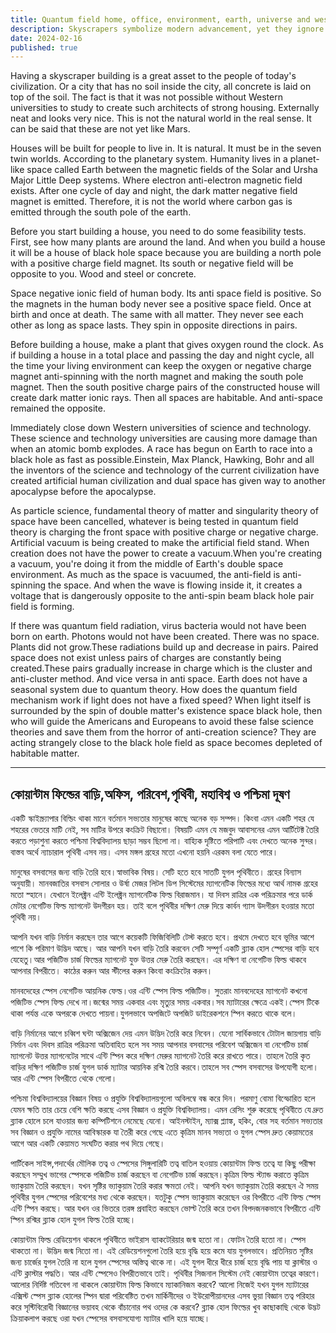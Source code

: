 ```yaml
---
title: Quantum field home, office, environment, earth, universe and western pollution
description: Skyscrapers symbolize modern advancement, yet they ignore the natural world. To build responsibly, consider environmental impact and plant oxygenating greenery. Western science's focus on quantum theories and artificial vacuums endangers our future.
date: 2024-02-16
published: true
---
```


Having a skyscraper building is a great asset to the people of today's civilization. Or a city that has no soil inside the city, all concrete is laid on top of the soil. The fact is that it was not possible without Western universities to study to create such architects of strong housing. Externally neat and looks very nice. This is not the natural world in the real sense. It can be said that these are not yet like Mars.

Houses will be built for people to live in. It is natural. It must be in the seven twin worlds. According to the planetary system. Humanity lives in a planet-like space called Earth between the magnetic fields of the Solar and Ursha Major Little Deep systems. Where electron anti-electron magnetic field exists. After one cycle of day and night, the dark matter negative field magnet is emitted. Therefore, it is not the world where carbon gas is emitted through the south pole of the earth.

Before you start building a house, you need to do some feasibility tests. First, see how many plants are around the land. And when you build a house it will be a house of black hole space because you are building a north pole with a positive charge field magnet. Its south or negative field will be opposite to you. Wood and steel or concrete.

Space negative ionic field of human body. Its anti space field is positive. So the magnets in the human body never see a positive space field. Once at birth and once at death. The same with all matter. They never see each other as long as space lasts. They spin in opposite directions in pairs.

Before building a house, make a plant that gives oxygen round the clock. As if building a house in a total place and passing the day and night cycle, all the time your living environment can keep the oxygen or negative charge magnet anti-spinning with the north magnet and making the south pole magnet. Then the south positive charge pairs of the constructed house will create dark matter ionic rays. Then all spaces are habitable. And anti-space remained the opposite.

Immediately close down Western universities of science and technology. These science and technology universities are causing more damage than when an atomic bomb explodes. A race has begun on Earth to race into a black hole as fast as possible.Einstein, Max Planck, Hawking, Bohr and all the inventors of the science and technology of the current civilization have created artificial human civilization and dual space has given way to another apocalypse before the apocalypse.

As particle science, fundamental theory of matter and singularity theory of space have been cancelled, whatever is being tested in quantum field theory is charging the front space with positive charge or negative charge. Artificial vacuum is being created to make the artificial field stand. When creation does not have the power to create a vacuum.When you're creating a vacuum, you're doing it from the middle of Earth's double space environment. As much as the space is vacuumed, the anti-field is anti-spinning the space. And when the wave is flowing inside it, it creates a voltage that is dangerously opposite to the anti-spin beam black hole pair field is forming.

If there was quantum field radiation, virus bacteria would not have been born on earth. Photons would not have been created. There was no space. Plants did not grow.These radiations build up and decrease in pairs. Paired space does not exist unless pairs of charges are constantly being created.These pairs gradually increase in charge which is the cluster and anti-cluster method. And vice versa in anti space. Earth does not have a seasonal system due to quantum theory. How does the quantum field mechanism work if light does not have a fixed speed?
When light itself is surrounded by the spin of double matter's existence space black hole, then who will guide the Americans and Europeans to avoid these false science theories and save them from the horror of anti-creation science? They are acting strangely close to the black hole field as space becomes depleted of habitable matter.

---

## কোয়ান্টাম ফিল্ডের বাড়ি,অফিস, পরিবেশ,পৃথিবী, মহাবিশ্ব ও পশ্চিমা দূষণ

একটি স্কাইস্ক্র‍্যাপার বিল্ডিং থাকা মানে বর্তমান সভ‍্যতার মানুষের  কাছে অনেক বড় সম্পদ। কিংবা এমন একটি শহর যে শহরের ভেতরে মাটি নেই, সব মাটির উপরে কংক্রিট বিছানো। বিষয়টি এমন যে মজবুদ  আবাসনের এমন আর্টিটেক্ট তৈরি  করতে পড়াশুনা করতে পশ্চিমা বিশ্ববিদ্যালয় ছাড়া সম্ভব ছিলো না। বাহ‍্যিক দৃষ্টিতে পরিপাটি এবং  দেখতে অনেক সুন্দর। বাস্তব অর্থে ন‍্যাচারাল পৃথিবী এসব নয়। এসব মঙ্গল গ্রহের মতো এখনো হয়নি এরকম বলা যেতে পারে। 

মানুষের বসবাসের জন‍্য বাড়ি তৈরি হবে।স্বাভাবিক বিষয়। সেটি হতে হবে সাতটি যুগল পৃথিবীতে। গ্রহের বিন‍্যাস অনুযায়ী। মানবজাতির বসবাস সোলার ও উর্ষা মেজর লিটল ডিপ  সিস্টেমের ম‍্যাগনেটিক ফিল্ডের মধ‍্যে আর্থ নামক গ্রহের মতো স্হানে। যেখানে ইলেক্ট্রন এন্টি ইলেক্ট্রন ম‍্যাগনেটিক ফিল্ড বিরাজমান। যা দিবস রাত্রির এক  পরিক্রমার পরে ডার্ক মেটার নেগেটিভ ফিল্ড ম‍্যাগনেট উদগীরন হয়। তাই বলে পৃথিবীর দক্ষিণ মেরু দিয়ে কার্বন গ‍্যাস উদগীরন হওয়ার মতো পৃথিবী নয়।

আপনি যখন বাড়ি নির্মান করছেন তার আগে কয়েকটি ফিজিবিলিটি টেস্ট করতে হবে। প্রথমে দেখতে হবে ভূমির আশে পাশে কি পরিমাণ উদ্ভিদ আছে। আর আপনি যখন বাড়ি তৈরি করবেন সেটি সম্পূর্ণ একটি ব্ল‍্যাক হোল স্পেসের বাড়ি হবে যেহেতু।আর পজিটিভ চার্জ ফিল্ডের ম‍্যাগনেট যুক্ত উত্তর মেরু  তৈরি করছেন। এর দক্ষিণ ‍বা নেগেটিভ ফিল্ড থাকবে আপনার বিপরীতে। কাঠের করুন আর স্টীলের করুন কিংবা কংক্রিটের করুন।

মানবদেহের স্পেস নেগেটিভ আয়নিক ফেল্ড।ওর এন্টি স্পেস ফিল্ড পজিটিভ। সুতরাং মানবদেহের ম‍্যাগনেট কখনো পজিটিভ স্পেস ফিল্ড দেখে না।জন্মের সময় একবার এবং মৃত‍্যুর সময় একবার।সব ম‍্যাটারের ক্ষেত্রে একই।স্পেস টিকে থাকা পর্যন্ত একে অপরকে দেখতে পায়না।যুগলভাবে অপজিটে অপজিট ডাইরেকশনে স্পিন করতে থাকে বলে।

বাড়ি নির্মানের আগে চব্বিশ ঘন্টা অক্সিজেন দেয় এমন উদ্ভিদ তৈরি করে নিবেন। যেনো সার্বিকভাবে টোটাল জায়গায় বাড়ি নির্মান এবং দিবস রাত্রির পরিক্রমা অতিবাহিত হলে সব সময়  আপনার বসবাসের পরিবেশ অক্সিজেন বা নেগেটিভ চার্জ ম‍্যাগনেট উত্তর ম‍্যাগনেটের সাথে এন্টি স্পিন করে দক্ষিণ মেরুর ম‍্যাগনেট তৈরি করে রাখতে পারে। তাহলে তৈরি কৃত বাড়ির দক্ষিণ পজিটিভ চার্জ যুগল ডার্ক ম‍্যাটার আয়নিক রশ্মি তৈরি করবে।তাহলে সব স্পেস বসবাসের উপযোগী হলো। আর এন্টি স্পেস বিপরীতে থেকে গেলো।

পশ্চিমা বিশ্ববিদ‍্যালয়ের বিজ্ঞান বিষয় ও প্রযুক্তি বিশ্ববিদ্যালয়গুলো অবিলম্বে বন্ধ করে দিন। পরমাণু বোমা বিস্ফোরিত হলে যেমন ক্ষতি তার চেয়ে বেশি ক্ষতি করছে এসব বিজ্ঞান ও প্রযুক্তি বিশ্ববিদ্যালয়। এমন রেসিং শুরু করেছে পৃথিবীতে যে দ্রুত ব্ল‍্যাক হোলে চলে যাওয়ার জন‍্য কম্পিটিশনে নেমেছে যেনো। আইনস্টাইন, ম‍্যাক্স প্ল‍্যাঙ্ক, হকিং, বোর সহ বর্তমান সভ‍্যতার সব বিজ্ঞান ও প্রযুক্তি নামের আবিস্কারক যা তৈরী করে গেছে এতে কৃত্রিম মানব সভ‍্যতা ও যুগল স্পেস দ্রুত কেয়ামতের আগে আর একটি কেয়ামত সংঘটিত করার পথ দিয়ে গেছে।

পার্টিকেল সাইন্স,পদার্থের মৌলিক তত্ব ও স্পেসের সিঙ্গুলারিটি তত্ব বাতিল হওয়ায় কোয়ান্টাম ফিল্ড তত্বে যা কিছু পরীক্ষা করছেন সম্মুখ ভাগের স্পেসকে পজিটিভ চার্জ  করছেন বা নেগেটিভ চার্জ করছেন।কৃত্রিম ফিল্ড স্ট‍্যান্ড করাতে কৃত্রিম ভ‍্যাকুয়াম তৈরি করছেন। যখন সৃষ্টির ভ‍্যাকুয়াম তৈরি করার ক্ষমতা নেই। আপনি যখন ভ‍্যাকুয়াম তৈরি করছেন ঐ সময় পৃথিবীর যুগল  স্পেসের পরিবেশের মধ‍্য থেকে করছেন। যতটুকু স্পেস ভ‍্যাকুয়াম করেছেন ওর বিপরীতে এন্টি ফিল্ড স্পেস এন্টি স্পিন করছে। আর যখন ওর ভিতরে তরঙ্গ প্রবাহিত করছেন ভোল্ট তৈরি করে তখন বিপদজনকভাবে বিপরীতে এন্টি স্পিন রশ্মির ব্ল‍্যাক হোল যুগল ফিল্ড তৈরি হচ্ছে।

কোয়ান্টাম ফিল্ড রেডিয়েশন থাকলে পৃথিবীতে ভাইরাস ব‍্যাকটেরিয়ার জন্ম হতো না। ফোটন তৈরি হতো না। স্পেস থাকতো না। উদ্ভিদ জন্ম নিতো না। এই রেডিয়েশনগুলো তৈরি হয়ে বৃদ্ধি হয়ে কমে যায় যুগলভাবে। প্রতিনিয়ত সৃষ্টির জন‍্য চার্জের যুগল তৈরি না হলে যুগল স্পেসের অস্তিত্ব থাকে না। এই যুগল ধীরে ধীরে চার্জ হয়ে বৃদ্ধি পায় যা ক্লাস্টার ও এন্টি ক্লাস্টার পদ্ধতি। আর এন্টি স্পেসেও বিপরীতভাবে তাই। পৃথিবীর  সিজনাল সিস্টেম নেই কোয়ান্টাম তত্বের কারণে। আলোর নির্দিষ্ট গতিবেগ না থাকলে  কোয়ান্টাম ফিল্ড কিভাবে ম‍্যাকানিজম করবে? আলো নিজেই যখন যুগল ম‍্যাটারের এক্সিস্ট স্পেস  ব্ল‍্যাক হোলের স্পিন দ্বারা পরিবেষ্টিত তখন মার্কিনীদের ও ইউরোপীয়ানদের এসব ভুয়া বিজ্ঞান তত্ব পরিহার করে সৃষ্‍টিবিরোধী বিজ্ঞানের ভয়াবহ থেকে বাঁচানোর পথ ওদের কে করবে? ব্ল‍্যাক হোল ফিল্ডের খুব কাছাকাছি থেকে উদ্ভট ক্রিয়াকলাপ করছে ওরা যখন স্পেসের বসবাসযোগ‍্য ম‍্যাটার খালি হয়ে যাচ্ছে। 
